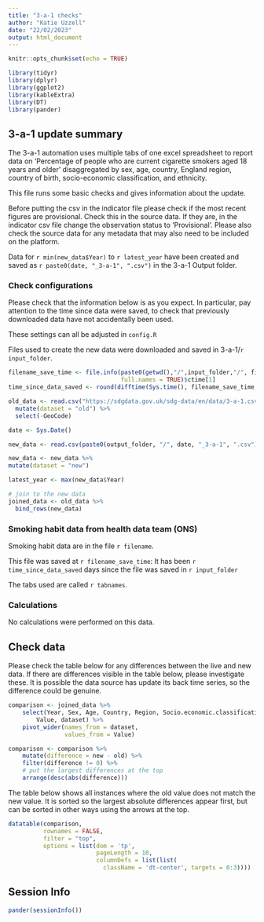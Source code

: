 ```yaml
---
title: "3-a-1 checks"
author: "Katie Uzzell"
date: "22/02/2023"
output: html_document
---
```

```r

knitr::opts_chunk$set(echo = TRUE)

```

```r

library(tidyr)
library(dplyr)
library(ggplot2)
library(kableExtra)
library(DT)
library(pander)

```

## **3-a-1 update summary**

The 3-a-1 automation uses multiple tabs of one excel spreadsheet to report data
on 'Percentage of people who are current cigarette smokers aged 18 years and older'
disaggregated by sex, age, country, England region, country of birth, socio-economic
classification, and ethnicity.

This file runs some basic checks and gives information about the update.

Before putting the csv in the indicator file please check if the most recent 
figures are provisional. Check this in the source data. If they 
are, in the indicator csv file change the observation status to 'Provisional'.
Please also check the source data for any metadata that may also need to be included
on the platform.

Data for `r min(new_data$Year)` to `r latest_year` have been created and 
saved as `r paste0(date, "_3-a-1", ".csv")` in the 3-a-1 Output folder.  
    
### **Check configurations**

Please check that the information below is as you expect. In particular, pay 
attention to the time since data were saved, to check that previously 
downloaded data have not accidentally been used.
    
These settings can all be adjusted in `config.R`
    
Files used to create the new data were downloaded and saved in 
3-a-1/`r input_folder`.  
  
```r

filename_save_time <- file.info(paste0(getwd(),"/",input_folder,"/", filename), 
                                full.names = TRUE)$ctime[1]
time_since_data_saved <- round(difftime(Sys.time(), filename_save_time, units = "days"), 2)

```

```r

old_data <- read.csv("https://sdgdata.gov.uk/sdg-data/en/data/3-a-1.csv") %>%
  mutate(dataset = "old") %>%
  select(-GeoCode)

date <- Sys.Date()

new_data <- read.csv(paste0(output_folder, "/", date, "_3-a-1", ".csv"))

new_data <- new_data %>%
mutate(dataset = "new")

latest_year <- max(new_data$Year)

# join to the new data
joined_data <- old_data %>% 
  bind_rows(new_data) 

```

### **Smoking habit data from health data team (ONS)**  

Smoking habit data are in the file `r filename`.   

This file was saved at `r filename_save_time`: It has been 
`r time_since_data_saved` days since the file was saved in 
`r input_folder`  

The tabs used are called
`r tabnames`. 

### **Calculations**

No calculations were performed on this data.

## **Check data**

Please check the table below for any differences between the live and new data.
If there are differences visible in the table below, please investigate these.
It is possible the data source has update its back time series, so the difference
could be genuine. 

```r

comparison <- joined_data %>% 
    select(Year, Sex, Age, Country, Region, Socio.economic.classification, Ethnicity, Country.of.birth,
        Value, dataset) %>%
    pivot_wider(names_from = dataset,
                values_from = Value)

comparison <- comparison %>% 
    mutate(difference = new - old) %>% 
    filter(difference != 0) %>% 
    # put the largest differences at the top
    arrange(desc(abs(difference)))

```

The table below shows all instances where the old value does not match the new 
value. It is sorted so the largest absolute differences appear first, but can
be sorted in other ways using the arrows at the top.

```r

datatable(comparison, 
          rownames = FALSE, 
          filter = "top",
          options = list(dom = 'tp', 
                         pageLength = 10,
                         columnDefs = list(list(
                           className = 'dt-center', targets = 0:3))))

```

## Session Info
```r

pander(sessionInfo())

```

